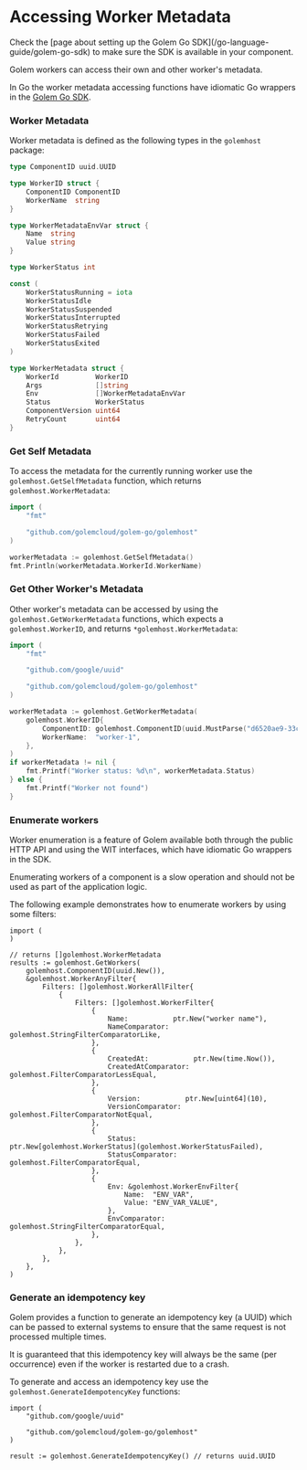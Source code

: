 
# Accessing Worker Metadata

<Callout type="warning">
    Check the [page about setting up the Golem Go SDK](/go-language-guide/golem-go-sdk) to make sure the SDK is available in your component.
</Callout>

Golem workers can access their own and other worker's metadata.

In Go the worker metadata accessing functions have idiomatic Go wrappers in the [Golem Go SDK](/go-language-guide/golem-go-sdk).

### Worker Metadata

Worker metadata is defined as the following types in the `golemhost` package:

```go
type ComponentID uuid.UUID

type WorkerID struct {
	ComponentID ComponentID
	WorkerName  string
}

type WorkerMetadataEnvVar struct {
	Name  string
	Value string
}

type WorkerStatus int

const (
	WorkerStatusRunning = iota
	WorkerStatusIdle
	WorkerStatusSuspended
	WorkerStatusInterrupted
	WorkerStatusRetrying
	WorkerStatusFailed
	WorkerStatusExited
)

type WorkerMetadata struct {
	WorkerId         WorkerID
	Args             []string
	Env              []WorkerMetadataEnvVar
	Status           WorkerStatus
	ComponentVersion uint64
	RetryCount       uint64
}
```

### Get Self Metadata

To access the metadata for the currently running worker use the `golemhost.GetSelfMetadata` function, which returns `golemhost.WorkerMetadata`:

```go
import (
	"fmt"

	"github.com/golemcloud/golem-go/golemhost"
)

workerMetadata := golemhost.GetSelfMetadata()
fmt.Println(workerMetadata.WorkerId.WorkerName)
```

### Get Other Worker's Metadata

Other worker's metadata can be accessed by using the `golemhost.GetWorkerMetadata` functions, which expects a `golemhost.WorkerID`, and returns `*golemhost.WorkerMetadata`:

```go
import (
	"fmt"

	"github.com/google/uuid"

	"github.com/golemcloud/golem-go/golemhost"
)

workerMetadata := golemhost.GetWorkerMetadata(
	golemhost.WorkerID{
		ComponentID: golemhost.ComponentID(uuid.MustParse("d6520ae9-33c9-47e2-8fe1-0da0e6e568ac")),
		WorkerName:  "worker-1",
	},
)
if workerMetadata != nil {
	fmt.Printf("Worker status: %d\n", workerMetadata.Status)
} else {
	fmt.Printf("Worker not found")
}
```

### Enumerate workers

Worker enumeration is a feature of Golem available both through the public HTTP API and using the WIT interfaces, which have idiomatic Go wrappers in the SDK.

<Callout type="warning">
  Enumerating workers of a component is a slow operation and should not be used as part of the
  application logic.
</Callout>

The following example demonstrates how to enumerate workers by using some filters:

```
import (
)

// returns []golemhost.WorkerMetadata
results := golemhost.GetWorkers(
	golemhost.ComponentID(uuid.New()),
	&golemhost.WorkerAnyFilter{
		Filters: []golemhost.WorkerAllFilter{
			{
				Filters: []golemhost.WorkerFilter{
					{
						Name:           ptr.New("worker name"),
						NameComparator: golemhost.StringFilterComparatorLike,
					},
					{
						CreatedAt:           ptr.New(time.Now()),
						CreatedAtComparator: golemhost.FilterComparatorLessEqual,
					},
					{
						Version:           ptr.New[uint64](10),
						VersionComparator: golemhost.FilterComparatorNotEqual,
					},
					{
						Status:           ptr.New[golemhost.WorkerStatus](golemhost.WorkerStatusFailed),
						StatusComparator: golemhost.FilterComparatorEqual,
					},
					{
						Env: &golemhost.WorkerEnvFilter{
							Name:  "ENV_VAR",
							Value: "ENV_VAR_VALUE",
						},
						EnvComparator: golemhost.StringFilterComparatorEqual,
					},
				},
			},
		},
	},
)
```

### Generate an idempotency key

Golem provides a function to generate an idempotency key (a UUID) which can be passed to external systems to ensure that the same request is not processed multiple times.

It is guaranteed that this idempotency key will always be the same (per occurrence) even if the worker is restarted due to a crash.

To generate and access an idempotency key use the `golemhost.GenerateIdempotencyKey` functions:

```
import (
	"github.com/google/uuid"

	"github.com/golemcloud/golem-go/golemhost"
)

result := golemhost.GenerateIdempotencyKey() // returns uuid.UUID
```
